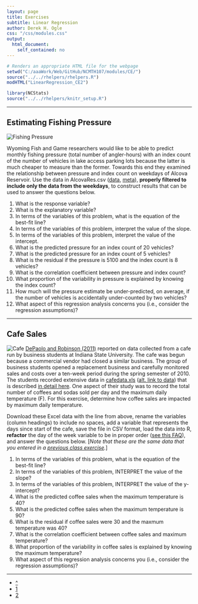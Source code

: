 ```yaml
---
layout: page
title: Exercises
subtitle: Linear Regression
author: Derek H. Ogle
css: "/css/modules.css"
output:
  html_document:
    self_contained: no
---
```


```r
# Renders an appropriate HTML file for the webpage
setwd("C:/aaaWork/Web/GitHub/NCMTH107/modules/CE/")
source("../../rhelpers/rhelpers.R")
modHTML("LinearRegression_CE2")
```

```r
library(NCStats)
source("../../rhelpers/knitr_setup.R")
```

----

## Estimating Fishing Pressure
<img src="zimgs/boat-launch.jpg" alt="Fishing Pressure" class="img-right">

Wyoming Fish and Game researchers would like to be able to predict monthly fishing pressure (total number of angler-hours) with an index count of the number of vehicles in lake access parking lots because the latter is much cheaper to measure than the former. Towards this end they examined the relationship between pressure and index count on weekdays of Alcova Reservoir. Use the data in AlcovaRes.csv ([data](https://raw.githubusercontent.com/droglenc/NCData/master/AlcovaRes.csv), [meta](https://raw.githubusercontent.com/droglenc/NCData/master/AlcovaRes_meta.txt)), **properly filtered to include only the data from the weekdays**, to construct results that can be used to answer the questions below.

1. What is the response variable?
1. What is the explanatory variable?
1. In terms of the variables of this problem, what is the equation of the best-fit line?
1. In terms of the variables of this problem, interpret the value of the slope.
1. In terms of the variables of this problem, interpret the value of the intercept.
1. What is the predicted pressure for an index count of 20 vehicles?
1. What is the predicted pressure for an index count of 5 vehicles?
1. What is the residual if the pressure is 5100 and the index count is 8 vehicles?
1. What is the correlation coefficient between pressure and index count?
1. What proportion of the variability in pressure is explained by knowing the index count?
1. How much will the pressure estimate be under-predicted, on average, if the number of vehicles is accidentally under-counted by two vehicles?
1. What aspect of this regression analysis concerns you (i.e., consider the regression assumptions)?

----

## Cafe Sales
<img src="zimgs/cafe.jpg" alt="Cafe" class="img-right">
[DePaolo and Robinson (2011)](http://www.amstat.org/publications/jse/v19n1/depaolo.pdf) reported on data collected from a cafe run by business students at Indiana State University.  The cafe was begun because a commercial vendor had closed a similar business.  The group of business students opened a replacement business and carefully monitored sales and costs over a ten-week period during the spring semester of 2010.  The students recorded extensive data in [cafedata.xls](http://www.amstat.org/publications/jse/v19n1/cafedata.xls) ([alt. link to data](http://www.sic.edu/files/uploads/global/Math_and_Science_Division/Math_141/Cafedata.xls)) that is described [in detail here](http://www.amstat.org/publications/jse/v19n1/cafedata_documentation.txt).  One aspect of their study was to record the total number of coffees and sodas sold per day and the maximum daily temperature (F).  For this exercise, determine how coffee sales are impacted by maximum daily temperature.

Download these Excel data with the line from above, rename the variables (column headings) to include no spaces, add a variable that represents the days since start of the cafe, save the file in CSV format, load the data into R, **refactor** the day of the week variable to be in proper order ([see this FAQ](../resources/FAQ/FAQs/reorder-levels.html)), and answer the questions below.  [*Note that these are the same data that you entered in a [previous class exercise](BEDAQuant_CE4.html#cafe-sales).*]

1. In terms of the variables of this problem, what is the equation of the best-fit line?
1. In terms of the variables of this problem, INTERPRET the value of the slope?
1. In terms of the variables of this problem, INTERPRET the value of the y-intercept?
1. What is the predicted coffee sales when the maximum temperature is 40?
1. What is the predicted coffee sales when the maximum temperature is 90?
1. What is the residual if coffee sales were 30 and the maxmum temperature was 40?
1. What is the correlation coefficient between coffee sales and maximum temperature?
1. What proportion of the variability in coffee sales is explained by knowing the maximum temperature?
1. What aspect of this regression analysis concerns you (i.e., consider the regression assumptions)?

----

<div class="text-center">
<ul class="pagination pagination-lg">
  <li><a href="../LinearRegression.html">^</a></li>
  <li><a href="LinearRegression_CE1.html">1</a></li>
  <li class="active"><a href="#">2</a></li>
</ul>

